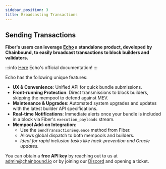 ```yaml
---
sidebar_position: 3
title: Broadcasting Transactions
---
```




## Sending Transactions

**Fiber's users can leverage [Echo](https://echo.chainbound.io/) a standalone product, developed by Chainbound, to easily broadcast transactions to block builders and validators.**

:::info
[Here](https://echo.chainbound.io/) Echo's official documentation!
:::

Echo has the following unique features:
- **UX & Convenience**: Unified API for quick bundle submissions.
- **Front-running Protection**: Direct transmissions to block builders, skipping the mempool to defend against MEV.
- **Maintenance & Upgrades**: Automated system upgrades and updates with the latest builder API specifications.
- **Real-time Notifications**: Immediate alerts once your bundle is included in a block via Fiber's `execution_payloads` stream.
- **Mempool Add-on Integration**:
    - Use the `SendTransactionSequence` method from Fiber.
    - Allows global dispatch to both mempools and builders.
    - _Ideal for rapid inclusion tasks like hack-prevention and Oracle updates._


You can obtain a **free API key** by reaching out to us at [admin@chainbound.io](mailto:admin@chainbound.io) or by joining our [Discord](https://discord.com/invite/J4KNdeCYGX) and opening a ticket.